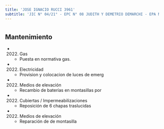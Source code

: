 ```yaml
---
title: 'JOSE IGNACIO RUCCI 3961'
subtitle: 'JIC N° 04/21° - EPC N° 08 JUDITH Y DEMETRIO DEMARCHI - EPA N° 08 JUDITH Y DEMETRIO DEMARCHI - CECIE N° 25'
---
```


#


## Mantenimiento

*  (2022) Gas 
    + Puesta en normativa gas.

*  (2022) Electricidad 
    + Provision y colocacion de luces de emerg

*  (2022) Medios de elevación 
    + Recambio de baterías en montasillas por

*  (2022) Cubiertas / Impermeabilizaciones 
    + Reposición de 6 chapas traslucidas

*  (2022) Medios de elevación 
    + Reparación de  de montasilla



